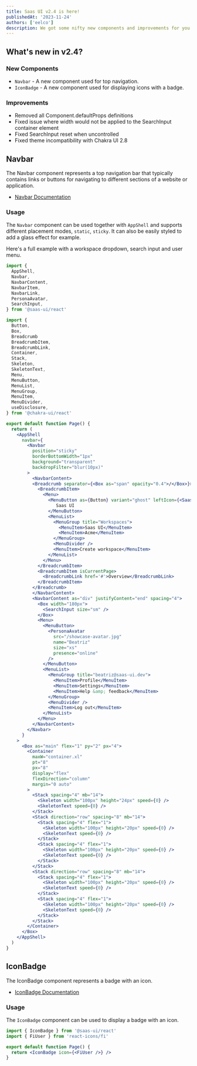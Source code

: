 ```yaml
---
title: Saas UI v2.4 is here!
publishedAt: '2023-11-24'
authors: ['eelco']
description: We got some nifty new components and improvements for you in this release.
---
```


## What's new in v2.4?

### New Components

- `Navbar` - A new component used for top navigation.
- `IconBadge` - A new component used for displaying icons with a badge.

### Improvements

- Removed all Component.defaultProps definitions
- Fixed issue where width would not be applied to the SearchInput container element
- Fixed SearchInput reset when uncontrolled
- Fixed theme incompatibility with Chakra UI 2.8

## Navbar

The Navbar component represents a top navigation bar that typically contains links or buttons for navigating to different sections of a website or application.

- [Navbar Documentation](/docs/components/layout/navbar)

### Usage

The `Navbar` component can be used together with `AppShell` and supports different placement modes, `static`, `sticky`.
It can also be easily styled to add a glass effect for example.

Here's a full example with a workspace dropdown, search input and user menu.

```jsx height=280px overflow=auto padding=0
import {
  AppShell,
  Navbar,
  NavbarContent,
  NavbarItem,
  NavbarLink,
  PersonaAvatar,
  SearchInput,
} from '@saas-ui/react'

import {
  Button,
  Box,
  Breadcrumb
  BreadcrumbItem,
  BreadcrumbLink,
  Container,
  Stack,
  Skeleton,
  SkeletonText,
  Menu,
  MenuButton,
  MenuList,
  MenuGroup,
  MenuItem,
  MenuDivider,
  useDisclosure,
} from '@chakra-ui/react'

export default function Page() {
  return (
    <AppShell
      navbar={
        <Navbar
          position="sticky"
          borderBottomWidth="1px"
          background="transparent"
          backdropFilter="blur(10px)"
        >
          <NavbarContent>
          <Breadcrumb separator={<Box as="span" opacity="0.4">/</Box>}>
            <BreadcrumbItem>
              <Menu>
                <MenuButton as={Button} variant="ghost" leftIcon={<SaasUIGlyph height='24px' />} rightIcon={<FiChevronDown />}>
                   Saas UI
                </MenuButton>
                <MenuList>
                  <MenuGroup title="Workspaces">
                    <MenuItem>Saas UI</MenuItem>
                    <MenuItem>Acme</MenuItem>
                  </MenuGroup>
                  <MenuDivider />
                  <MenuItem>Create workspace</MenuItem>
                </MenuList>
              </Menu>
            </BreadcrumbItem>
            <BreadcrumbItem isCurrentPage>
              <BreadcrumbLink href='#'>Overview</BreadcrumbLink>
            </BreadcrumbItem>
          </Breadcrumb>
          </NavbarContent>
          <NavbarContent as="div" justifyContent="end" spacing="4">
            <Box width="180px">
              <SearchInput size="sm" />
            </Box>
            <Menu>
              <MenuButton>
                <PersonaAvatar
                  src="/showcase-avatar.jpg"
                  name="Beatriz"
                  size="xs"
                  presence="online"
                />
              </MenuButton>
              <MenuList>
                <MenuGroup title="beatriz@saas-ui.dev">
                  <MenuItem>Profile</MenuItem>
                  <MenuItem>Settings</MenuItem>
                  <MenuItem>Help &amp; feedback</MenuItem>
                </MenuGroup>
                <MenuDivider />
                <MenuItem>Log out</MenuItem>
              </MenuList>
            </Menu>
          </NavbarContent>
        </Navbar>
      }
    >
      <Box as="main" flex="1" py="2" px="4">
        <Container
          maxW="container.xl"
          pt="8"
          px="8"
          display="flex"
          flexDirection="column"
          margin="0 auto"
        >
          <Stack spacing="4" mb="14">
            <Skeleton width="100px" height="24px" speed={0} />
            <SkeletonText speed={0} />
          </Stack>
          <Stack direction="row" spacing="8" mb="14">
            <Stack spacing="4" flex="1">
              <Skeleton width="100px" height="20px" speed={0} />
              <SkeletonText speed={0} />
            </Stack>
            <Stack spacing="4" flex="1">
              <Skeleton width="100px" height="20px" speed={0} />
              <SkeletonText speed={0} />
            </Stack>
          </Stack>
          <Stack direction="row" spacing="8" mb="14">
            <Stack spacing="4" flex="1">
              <Skeleton width="100px" height="20px" speed={0} />
              <SkeletonText speed={0} />
            </Stack>
            <Stack spacing="4" flex="1">
              <Skeleton width="100px" height="20px" speed={0} />
              <SkeletonText speed={0} />
            </Stack>
          </Stack>
        </Container>
      </Box>
    </AppShell>
  )
}
```

## IconBadge

The IconBadge component represents a badge with an icon.

- [IconBadge Documentation](/docs/components/data-display/icon-badge)

### Usage

The `IconBadge` component can be used to display a badge with an icon.

```jsx
import { IconBadge } from '@saas-ui/react'
import { FiUser } from 'react-icons/fi'

export default function Page() {
  return <IconBadge icon={<FiUser />} />
}
```
